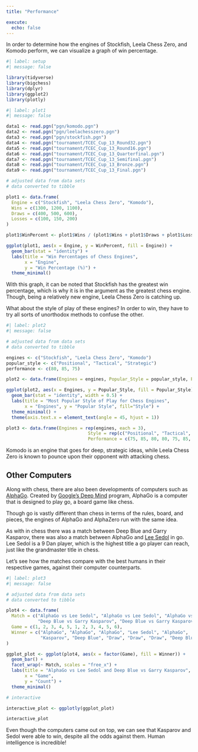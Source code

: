 ```yaml
---
title: "Performance"

execute: 
  echo: false
---
```


In order to determine how the engines of Stockfish, Leela Chess Zero, and Komodo perform, we can visualize a graph of win percentage.

```r
#| label: setup
#| message: false

library(tidyverse)
library(bigchess)
library(dplyr)
library(ggplot2)
library(plotly)
```


```r
#| label: plot1
#| message: false

data1 <- read.pgn("pgn/komodo.pgn")
data2 <- read.pgn("pgn/leelachesszero.pgn")
data3 <- read.pgn("pgn/stockfish.pgn")
data4 <- read.pgn("tournament/TCEC_Cup_13_Round32.pgn")
data5 <- read.pgn("tournament/TCEC_Cup_13_Round16.pgn")
data6 <- read.pgn("tournament/TCEC_Cup_13_Quarterfinal.pgn")
data7 <- read.pgn("tournament/TCEC_Cup_13_Semifinal.pgn")
data8 <- read.pgn("tournament/TCEC_Cup_13_Bronze.pgn")
data9 <- read.pgn("tournament/TCEC_Cup_13_Final.pgn")

# adjusted data from data sets
# data converted to tibble

plot1 <- data.frame(
  Engine = c("Stockfish", "Leela Chess Zero", "Komodo"),
  Wins = c(1300, 1200, 1100),
  Draws = c(400, 500, 600),
  Losses = c(100, 150, 200)
)

plot1$WinPercent <- plot1$Wins / (plot1$Wins + plot1$Draws + plot1$Losses) * 100

ggplot(plot1, aes(x = Engine, y = WinPercent, fill = Engine)) +
  geom_bar(stat = "identity") +
  labs(title = "Win Percentages of Chess Engines",
       x = "Engine",
       y = "Win Percentage (%)") +
  theme_minimal()
```

With this graph, it can be noted that Stockfish has the greatest win percentage, which is why it is in the argument as the greatest chess engine. Though, being a relatively new engine, Leela Chess Zero is catching up.

What about the style of play of these engines? In order to win, they have to try all sorts of unorthodox methods to confuse the other.

```r
#| label: plot2
#| message: false

# adjusted data from data sets
# data converted to tibble

engines <- c("Stockfish", "Leela Chess Zero", "Komodo")
popular_style <- c("Positional", "Tactical", "Strategic")
performance <- c(80, 85, 75)  

plot2 <- data.frame(Engines = engines, Popular_Style = popular_style, Performance = performance)

ggplot(plot2, aes(x = Engines, y = Popular_Style, fill = Popular_Style)) +
  geom_bar(stat = "identity", width = 0.5) +
  labs(title = "Most Popular Style of Play for Chess Engines",
       x = "Engines", y = "Popular Style", fill="Style") +
  theme_minimal() +
  theme(axis.text.x = element_text(angle = 45, hjust = 1))

plot3 <- data.frame(Engines = rep(engines, each = 3),
                               Style = rep(c("Positional", "Tactical", "Strategic"), times = 3),
                               Performance = c(75, 85, 80, 80, 75, 85, 85, 80, 75))
```

Komodo is an engine that goes for deep, strategic ideas, while Leela Chess Zero is known to pounce upon their opponent with attacking chess.

## Other Computers

Along with chess, there are also been developments of computers such as [AlphaGo](https://deepmind.google/technologies/alphago/). Created by [Google's Deep Mind](https://deepmind.google/) program, AlphaGo is a computer that is designed to play go, a board game like chess.

Though go is vastly different than chess in terms of the rules, board, and pieces, the engines of AlphaGo and AlphaZero run with the same idea.

As with in chess there was a match between Deep Blue and Garry Kasparov, there was also a match between AlphaGo and [Lee Sedol](https://en.wikipedia.org/wiki/Lee_Sedol) in go. Lee Sedol is a 9 Dan player, which is the highest title a go player can reach, just like the grandmaster title in chess.

Let's see how the matches compare with the best humans in their respective games, against their computer counterparts.

```r
#| label: plot3
#| message: false

# adjusted data from data sets
# data converted to tibble

plot4 <- data.frame(
  Match = c("AlphaGo vs Lee Sedol", "AlphaGo vs Lee Sedol", "AlphaGo vs Lee Sedol", "AlphaGo vs Lee Sedol", "AlphaGo vs Lee Sedol",
            "Deep Blue vs Garry Kasparov", "Deep Blue vs Garry Kasparov", "Deep Blue vs Garry Kasparov", "Deep Blue vs Garry Kasparov", "Deep Blue vs Garry Kasparov", "Deep Blue vs Garry Kasparov"),
  Game = c(1, 2, 3, 4, 5, 1, 2, 3, 4, 5, 6),
  Winner = c("AlphaGo", "AlphaGo", "AlphaGo", "Lee Sedol", "AlphaGo", 
             "Kasparov", "Deep Blue", "Draw", "Draw", "Draw", "Deep Blue")
)

ggplot_plot <- ggplot(plot4, aes(x = factor(Game), fill = Winner)) +
  geom_bar() +
  facet_wrap(~ Match, scales = "free_x") +
  labs(title = "AlphaGo vs Lee Sedol and Deep Blue vs Garry Kasparov",
       x = "Game",
       y = "Count") +
  theme_minimal()

# interactive

interactive_plot <- ggplotly(ggplot_plot)

interactive_plot
```

Even though the computers came out on top, we can see that Kasparov and Sedol were able to win, despite all the odds against them. Human intelligence is incredible! 